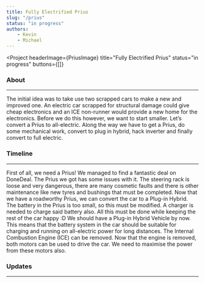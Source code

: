 ```yaml
---
title: Fully Electrified Prius
slug: "/prius"
status: "in progress"
authors:
    - Kevin
    - Michael
---
```


<Project
  headerImage={PriusImage}
  title="Fully Electrified Prius"
  status="in progress"
  buttons={[]}
>

  ### About
  ---

  The initial idea was to take use two scrapped cars to make a new and improved one. An electric 
  car scrapped for structural damage could give cheap electronics and an ICE non-runner would provide 
  a new home for the electronics. 
  Before we do this however, we want to start smaller. Let’s convert a Prius to all-electric. Along 
  the way we have to get a Prius, do some mechanical work, convert to plug in hybrid, hack inverter 
  and finally convert to full electric.

  ### Timeline
  ---

  <Timeline>
    <TimelineItem title="Acquire Prius 💰" status="Completed" date="11.8.2020" type="normal"
        posts={["buying-a-prius"]}>
        First of all, we need a Prius! We managed to find a fantastic deal on DoneDeal.
    </TimelineItem>
    <TimelineItem title="Make into a roadworthy Hybrid Vehicle 🔧" status="In progress" type="normal"
        posts={["prius-repairs"]}>
        The Prius we got has some issues with it. The steering rack is loose and very dangerous,
        there are many cosmetic faults and there is other maintenance like new tyres and bushings
        that must be completed.
    </TimelineItem>
    <TimelineItem title="Convert prius to a Plug-in Hybrid Vehicle 🔌" status="Not started" type="normal"
        posts={["prius-battery-overview", "plug-in-plan", "32-pin-connector-detail", "charging-connectors"]}>
        Now that we have a roadworthy Prius, we can convert the car to a Plug-in Hybrid. The battery
        in the Prius is too small, so this must be modified. A charger is needed to charge said
        battery also. All this must be done while keeping the rest of the car happy :D
    </TimelineItem>
    <TimelineItem title="Remove ICE and convert to all-electric ⚡⚡⚡" status="Not started" type="end">
        We should have a Plug-in Hybrid Vehicle by now. This means that the battery system in the
        car should be suitable for charging and running on all-electric power for long distances.
        The Internal Combustion Engine (ICE) can be removed. Now that the engine is removed, both
        motors can be used to drive the car. We need to maximise the power from these motors also.
    </TimelineItem>
  </Timeline>

  ### Updates
  ---

  <ProjectPosts filter="Prius" />

</Project>
